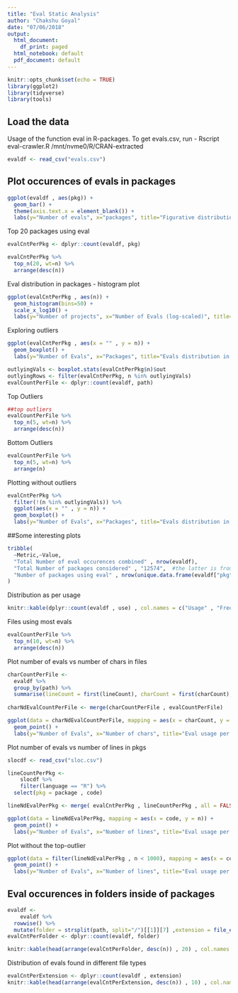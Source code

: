 ```yaml
---
title: "Eval Static Analysis"
author: "Chakshu Goyal"
date: "07/06/2018"
output:
  html_document:
    df_print: paged
  html_notebook: default
  pdf_document: default
---
```


```r
knitr::opts_chunk$set(echo = TRUE)
library(ggplot2)
library(tidyverse)
library(tools)
```

## Load the data
Usage of the function eval in R-packages.
To get evals.csv, run - Rscript eval-crawler.R /mnt/nvme0/R/CRAN-extracted
```r
evaldf <- read_csv("evals.csv")
```

## Plot occurences of evals in packages
```r
ggplot(evaldf , aes(pkg)) + 
  geom_bar() + 
  theme(axis.text.x = element_blank()) + 
  labs(y="Number of evals", x="packages", title="Figurative distribution of the usage of eval in various packages")
```

Top 20 packages using eval
```r
evalCntPerPkg <- dplyr::count(evaldf, pkg)

evalCntPerPkg %>%
  top_n(20, wt=n) %>%
  arrange(desc(n))
```

Eval distribution in packages - histogram plot
```r
ggplot(evalCntPerPkg , aes(n)) +
  geom_histogram(bins=50) +
  scale_x_log10() +
  labs(y="Number of projects", x="Number of Evals (log-scaled)", title="Evals distribution in the packages - histogram")
```

Exploring outliers
```r
ggplot(evalCntPerPkg , aes(x = "" , y = n)) +
  geom_boxplot() +
  labs(y="Number of Evals", x="Packages", title="Evals distribution in the packages - boxplot")
```

```r
outlyingVals <- boxplot.stats(evalCntPerPkg$n)$out
outlyingRows <- filter(evalCntPerPkg, n %in% outlyingVals)
evalCountPerFile <- dplyr::count(evaldf, path)
```

Top Outliers
```r
##top outliers
evalCountPerFile %>% 
  top_n(5, wt=n) %>% 
  arrange(desc(n))
```

Bottom Outliers
```r
evalCountPerFile %>% 
  top_n(5, wt=n) %>% 
  arrange(n)
```

Plotting without outliers
```r
evalCntPerPkg %>%
  filter(!(n %in% outlyingVals)) %>%
  ggplot(aes(x = "" , y = n)) +
  geom_boxplot() +
  labs(y="Number of Evals", x="Packages", title="Evals distribution in the packages - boxplot (outliers removed)")
```

##Some interesting plots 

```r
tribble(
  ~Metric,~Value,
  "Total Number of eval occurences combined" , nrow(evaldf),
  "Total Number of packages considered" , "12574",  #the latter is from the output of the evalCrawler.R script
  "Number of packages using eval" , nrow(unique.data.frame(evaldf["pkg"]))
)
```

Distribution as per usage
```r
knitr::kable(dplyr::count(evaldf , use) , col.names = c("Usage" , "Frequency"))
```

Files using most evals
```r
evalCountPerFile %>% 
  top_n(10, wt=n) %>% 
  arrange(desc(n))
```

Plot number of evals vs number of chars in files
```r
charCountPerFile <- 
  evaldf %>%
  group_by(path) %>%
  summarise(lineCount = first(lineCount), charCount = first(charCount), pkg = first(pkg))
	
charNdEvalCountPerFile <- merge(charCountPerFile , evalCountPerFile)

ggplot(data = charNdEvalCountPerFile, mapping = aes(x = charCount, y = n)) +
  geom_point() + 
  labs(y="Number of Evals", x="Number of chars", title="Eval usage per char in files")
```

Plot number of evals vs number of lines in pkgs
```r
slocdf <- read_csv("sloc.csv")

lineCountPerPkg <-
	slocdf %>%
	filter(language == "R") %>%
  select(pkg = package , code)

lineNdEvalPerPkg <- merge( evalCntPerPkg , lineCountPerPkg , all = FALSE)

ggplot(data = lineNdEvalPerPkg, mapping = aes(x = code, y = n)) +
  geom_point() +
  labs(y="Number of Evals", x="Number of lines", title="Eval usage per lines in packages")
```
Plot without the top-outlier
```r
ggplot(data = filter(lineNdEvalPerPkg , n < 1000), mapping = aes(x = code, y = n)) +
  geom_point() +
  labs(y="Number of Evals", x="Number of lines", title="Eval usage per lines in packages (with less than 1000 evals)")
```

## Eval occurences in folders inside of packages
```r
evaldf <- 
	evaldf %>% 
  rowwise() %>% 
  mutate(folder = strsplit(path, split="/")[[1]][7] ,extension = file_ext(path))
evalCntPerFolder <- dplyr::count(evaldf, folder)

knitr::kable(head(arrange(evalCntPerFolder, desc(n)) , 20) , col.names = c("Folder" , "Number of evals"))
```

Distribution of evals found in different file types
```r
evalCntPerExtension <- dplyr::count(evaldf , extension)
knitr::kable(head(arrange(evalCntPerExtension, desc(n)) , 10) , col.names = c("File Extension  " , "Number of evals"))
```
